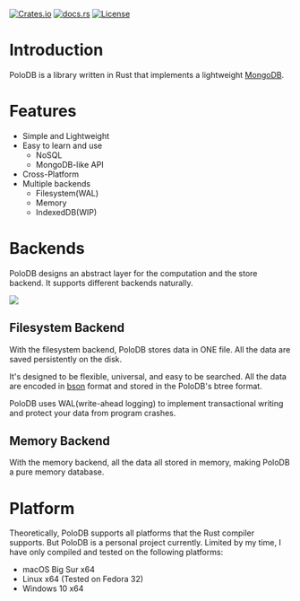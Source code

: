 
[![Crates.io](https://img.shields.io/crates/v/polodb_core.svg)](https://crates.io/crates/polodb_core)
[![docs.rs](https://docs.rs/polodb_core/badge.svg)](https://docs.rs/polodb_core)
[![License](https://img.shields.io/badge/license-MPL--2.0-blue)](LICENSE)

# Introduction

PoloDB is a library written in Rust
that implements a lightweight [MongoDB](https://www.mongodb.com/).

# Features

- Simple and Lightweight
- Easy to learn and use
  - NoSQL
  - MongoDB-like API
- Cross-Platform
- Multiple backends
  - Filesystem(WAL)
  - Memory
  - IndexedDB(WIP)

# Backends

PoloDB designs an abstract layer for the computation and the store backend.
It supports different backends naturally.

![](./backend.png)

## Filesystem Backend

With the filesystem backend, PoloDB stores data in ONE file.
All the data are saved persistently on the disk.

It's designed to be flexible, universal, and easy to be searched.
All the data are encoded in [bson](https://bsonspec.org/) format and stored in the PoloDB's btree format.

PoloDB uses WAL(write-ahead logging) to implement transactional writing and protect your data from program crashes.

## Memory Backend

With the memory backend, all the data all stored in memory, making PoloDB a pure memory database.

# Platform

Theoretically, PoloDB supports all platforms that the Rust compiler
supports.
But PoloDB is a personal project currently.
Limited by my time, I have only compiled and tested on the following platforms:

- macOS Big Sur x64
- Linux x64 (Tested on Fedora 32)
- Windows 10 x64
